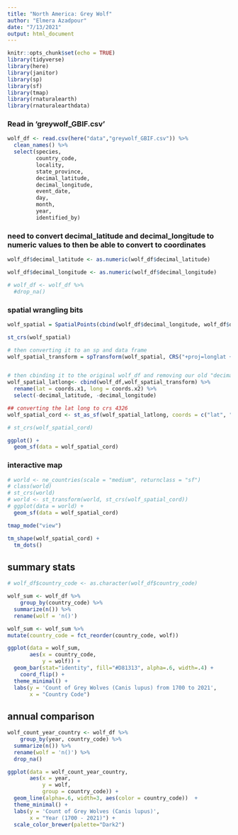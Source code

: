 ```yaml
---
title: "North America: Grey Wolf"
author: "Elmera Azadpour"
date: "7/13/2021"
output: html_document
---
```


```r
knitr::opts_chunk$set(echo = TRUE)
library(tidyverse)
library(here)
library(janitor)
library(sp)
library(sf)
library(tmap) 
library(rnaturalearth)
library(rnaturalearthdata)
```

### Read in 'greywolf_GBIF.csv'
```r
wolf_df <- read.csv(here("data","greywolf_GBIF.csv")) %>% 
  clean_names() %>% 
  select(species, 
         country_code,
         locality,
         state_province,
         decimal_latitude,
         decimal_longitude,
         event_date,
         day,
         month,
         year,
         identified_by)
```

### need to convert  decimal_latitude and decimal_longitude to numeric values to then be able to convert to coordinates
```r
wolf_df$decimal_latitude <- as.numeric(wolf_df$decimal_latitude)

wolf_df$decimal_longitude <- as.numeric(wolf_df$decimal_longitude)

# wolf_df <- wolf_df %>%
  #drop_na()
```

### spatial wrangling bits 
```r
wolf_spatial = SpatialPoints(cbind(wolf_df$decimal_longitude, wolf_df$decimal_latitude), proj4string=CRS("+proj=longlat +datum=WGS84"))

st_crs(wolf_spatial)

# then converting it to an sp and data frame
wolf_spatial_transform = spTransform(wolf_spatial, CRS("+proj=longlat +datum=WGS84")) %>%  as.data.frame()


# then cbinding it to the original wolf_df and removing our old "decimal_latitude" & "decimal_longitude" and renaming our new UTM coordinates
wolf_spatial_latlong<- cbind(wolf_df,wolf_spatial_transform) %>%
  rename(lat = coords.x1, long = coords.x2) %>%
  select(-decimal_latitude, -decimal_longitude)

## converting the lat long to crs 4326
wolf_spatial_cord <- st_as_sf(wolf_spatial_latlong, coords = c("lat", "long"), crs = 4326)

# st_crs(wolf_spatial_cord)

ggplot() +
  geom_sf(data = wolf_spatial_cord)
```
### interactive map 
```r
# world <- ne_countries(scale = "medium", returnclass = "sf")
# class(world)
# st_crs(world)
# world <- st_transform(world, st_crs(wolf_spatial_cord))
# ggplot(data = world) +
  geom_sf(data = wolf_spatial_cord)

tmap_mode("view")

tm_shape(wolf_spatial_cord) + 
  tm_dots()
```

## summary stats
```r
# wolf_df$country_code <- as.character(wolf_df$country_code)

wolf_sum <- wolf_df %>% 
    group_by(country_code) %>%
  summarize(n()) %>% 
  rename(wolf = 'n()')

wolf_sum <- wolf_sum %>%  
mutate(country_code = fct_reorder(country_code, wolf))

ggplot(data = wolf_sum,
       aes(x = country_code, 
           y = wolf)) +
  geom_bar(stat="identity", fill="#D81313", alpha=.6, width=.4) +
    coord_flip() +
  theme_minimal() +
  labs(y = 'Count of Grey Wolves (Canis lupus) from 1700 to 2021',
       x = "Country Code")


```

## annual comparison
```r
wolf_count_year_country <- wolf_df %>% 
    group_by(year, country_code) %>%
  summarize(n()) %>% 
  rename(wolf = 'n()') %>% 
  drop_na() 

ggplot(data = wolf_count_year_country,
       aes(x = year, 
           y = wolf,
           group = country_code)) +
  geom_line(alpha=.6, width=3, aes(color = country_code))  +
  theme_minimal() +
  labs(y = 'Count of Grey Wolves (Canis lupus)',
       x = "Year (1700 - 2021)") + 
  scale_color_brewer(palette="Dark2")


```

